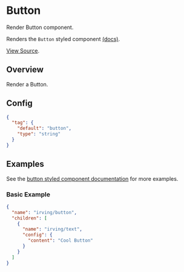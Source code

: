 <Meta title="WordPress Components|Button" />

# Button
Render Button component.

Renders the `Button` styled component [(docs)](?path=/docs/styled-components-button--basic-example).

[View Source](https://github.com/alleyinteractive/wp-irving/tree/main/inc/components/components/button).

## Overview
Render a Button.

## Config
```json
{
  "tag": {
    "default": "button",
    "type": "string"
  }
}
```

## Examples
See the [button styled component documentation](?path=/docs/styled-components-button--basic-example) for more examples.

### Basic Example
```json
{
  "name": "irving/button",
  "children": [
    {
      "name": "irving/text",
      "config": {
        "content": "Cool Button"
      }
    }
  ]
}
```
